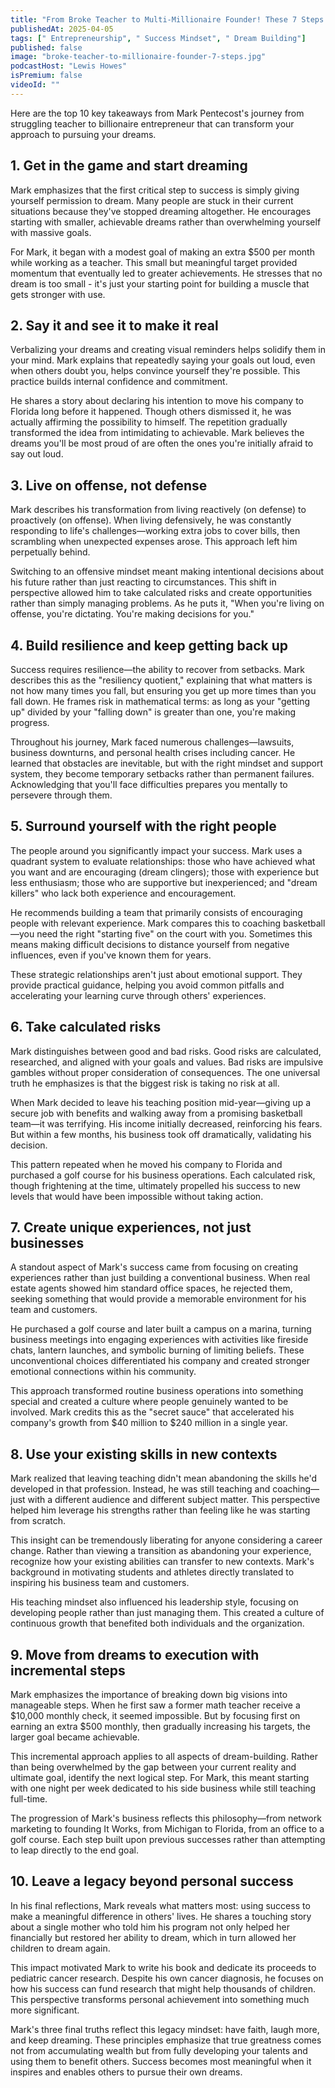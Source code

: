 ```yaml
---
title: "From Broke Teacher to Multi-Millionaire Founder! These 7 Steps WORK!"
publishedAt: 2025-04-05
tags: [" Entrepreneurship", " Success Mindset", " Dream Building"]
published: false
image: "broke-teacher-to-millionaire-founder-7-steps.jpg"
podcastHost: "Lewis Howes"
isPremium: false
videoId: ""
---
```



<PodcastSummaryPageLayout frontmatter={frontmatter}>

Here are the top 10 key takeaways from Mark Pentecost's journey from struggling teacher to billionaire entrepreneur that can transform your approach to pursuing your dreams.

## 1. Get in the game and start dreaming
Mark emphasizes that the first critical step to success is simply giving yourself permission to dream. Many people are stuck in their current situations because they've stopped dreaming altogether. He encourages starting with smaller, achievable dreams rather than overwhelming yourself with massive goals.

For Mark, it began with a modest goal of making an extra $500 per month while working as a teacher. This small but meaningful target provided momentum that eventually led to greater achievements. He stresses that no dream is too small - it's just your starting point for building a muscle that gets stronger with use.

## 2. Say it and see it to make it real
Verbalizing your dreams and creating visual reminders helps solidify them in your mind. Mark explains that repeatedly saying your goals out loud, even when others doubt you, helps convince yourself they're possible. This practice builds internal confidence and commitment.

He shares a story about declaring his intention to move his company to Florida long before it happened. Though others dismissed it, he was actually affirming the possibility to himself. The repetition gradually transformed the idea from intimidating to achievable. Mark believes the dreams you'll be most proud of are often the ones you're initially afraid to say out loud.

## 3. Live on offense, not defense
Mark describes his transformation from living reactively (on defense) to proactively (on offense). When living defensively, he was constantly responding to life's challenges—working extra jobs to cover bills, then scrambling when unexpected expenses arose. This approach left him perpetually behind.

Switching to an offensive mindset meant making intentional decisions about his future rather than just reacting to circumstances. This shift in perspective allowed him to take calculated risks and create opportunities rather than simply managing problems. As he puts it, "When you're living on offense, you're dictating. You're making decisions for you."

## 4. Build resilience and keep getting back up
Success requires resilience—the ability to recover from setbacks. Mark describes this as the "resiliency quotient," explaining that what matters is not how many times you fall, but ensuring you get up more times than you fall down. He frames risk in mathematical terms: as long as your "getting up" divided by your "falling down" is greater than one, you're making progress.

Throughout his journey, Mark faced numerous challenges—lawsuits, business downturns, and personal health crises including cancer. He learned that obstacles are inevitable, but with the right mindset and support system, they become temporary setbacks rather than permanent failures. Acknowledging that you'll face difficulties prepares you mentally to persevere through them.

## 5. Surround yourself with the right people
The people around you significantly impact your success. Mark uses a quadrant system to evaluate relationships: those who have achieved what you want and are encouraging (dream clingers); those with experience but less enthusiasm; those who are supportive but inexperienced; and "dream killers" who lack both experience and encouragement.

He recommends building a team that primarily consists of encouraging people with relevant experience. Mark compares this to coaching basketball—you need the right "starting five" on the court with you. Sometimes this means making difficult decisions to distance yourself from negative influences, even if you've known them for years.

These strategic relationships aren't just about emotional support. They provide practical guidance, helping you avoid common pitfalls and accelerating your learning curve through others' experiences.

## 6. Take calculated risks
Mark distinguishes between good and bad risks. Good risks are calculated, researched, and aligned with your goals and values. Bad risks are impulsive gambles without proper consideration of consequences. The one universal truth he emphasizes is that the biggest risk is taking no risk at all.

When Mark decided to leave his teaching position mid-year—giving up a secure job with benefits and walking away from a promising basketball team—it was terrifying. His income initially decreased, reinforcing his fears. But within a few months, his business took off dramatically, validating his decision.

This pattern repeated when he moved his company to Florida and purchased a golf course for his business operations. Each calculated risk, though frightening at the time, ultimately propelled his success to new levels that would have been impossible without taking action.

## 7. Create unique experiences, not just businesses
A standout aspect of Mark's success came from focusing on creating experiences rather than just building a conventional business. When real estate agents showed him standard office spaces, he rejected them, seeking something that would provide a memorable environment for his team and customers.

He purchased a golf course and later built a campus on a marina, turning business meetings into engaging experiences with activities like fireside chats, lantern launches, and symbolic burning of limiting beliefs. These unconventional choices differentiated his company and created stronger emotional connections within his community.

This approach transformed routine business operations into something special and created a culture where people genuinely wanted to be involved. Mark credits this as the "secret sauce" that accelerated his company's growth from $40 million to $240 million in a single year.

## 8. Use your existing skills in new contexts
Mark realized that leaving teaching didn't mean abandoning the skills he'd developed in that profession. Instead, he was still teaching and coaching—just with a different audience and different subject matter. This perspective helped him leverage his strengths rather than feeling like he was starting from scratch.

This insight can be tremendously liberating for anyone considering a career change. Rather than viewing a transition as abandoning your experience, recognize how your existing abilities can transfer to new contexts. Mark's background in motivating students and athletes directly translated to inspiring his business team and customers.

His teaching mindset also influenced his leadership style, focusing on developing people rather than just managing them. This created a culture of continuous growth that benefited both individuals and the organization.

## 9. Move from dreams to execution with incremental steps
Mark emphasizes the importance of breaking down big visions into manageable steps. When he first saw a former math teacher receive a $10,000 monthly check, it seemed impossible. But by focusing first on earning an extra $500 monthly, then gradually increasing his targets, the larger goal became achievable.

This incremental approach applies to all aspects of dream-building. Rather than being overwhelmed by the gap between your current reality and ultimate goal, identify the next logical step. For Mark, this meant starting with one night per week dedicated to his side business while still teaching full-time.

The progression of Mark's business reflects this philosophy—from network marketing to founding It Works, from Michigan to Florida, from an office to a golf course. Each step built upon previous successes rather than attempting to leap directly to the end goal.

## 10. Leave a legacy beyond personal success
In his final reflections, Mark reveals what matters most: using success to make a meaningful difference in others' lives. He shares a touching story about a single mother who told him his program not only helped her financially but restored her ability to dream, which in turn allowed her children to dream again.

This impact motivated Mark to write his book and dedicate its proceeds to pediatric cancer research. Despite his own cancer diagnosis, he focuses on how his success can fund research that might help thousands of children. This perspective transforms personal achievement into something much more significant.

Mark's three final truths reflect this legacy mindset: have faith, laugh more, and keep dreaming. These principles emphasize that true greatness comes not from accumulating wealth but from fully developing your talents and using them to benefit others. Success becomes most meaningful when it inspires and enables others to pursue their own dreams.

</PodcastSummaryPageLayout>

